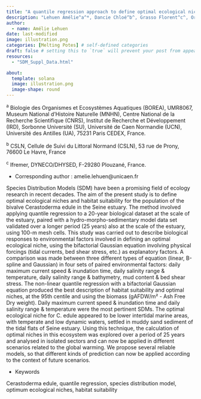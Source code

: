 ```yaml
---
title: "A quantile regression approach to define optimal ecological niche (habitat suitability) of cockle populations (*Cerastoderma edule*)"
description: "Lehuen Amélie^a^*, Dancie Chloé^b^, Grasso Florent^c^, Orvain Francis^a^"
author:
  - name: Amélie Lehuen
date: last-modified
image: illustration.png
categories: [Melting Potes] # self-defined categories
draft: false # setting this to `true` will prevent your post from appearing on your listing page until you're ready!
resources:
  - "SDM_Suppl_Data.html"

about:
  template: solana
  image: illustration.png
  image-shape: round
---
```


^a^ Biologie des Organismes et Ecosystèmes Aquatiques (BOREA), UMR8067, Museum National d’Histoire Naturelle (MNHN), Centre National de la Recherche Scientifique (CNRS), Institut de Recherche et Développement (IRD), Sorbonne Université (SU), Université de Caen Normandie (UCN), Université des Antilles (UA), 75231 Paris CEDEX, France.

^b^ CSLN, Cellule de Suivi du Littoral Normand (CSLN), 53 rue de Prony, 76600 Le Havre, France

^c^ Ifremer, DYNECO/DHYSED, F-29280 Plouzané, France.

* Corresponding author : amelie.lehuen@unicaen.fr

<!-- [Supplementary data](SDM_Suppl_Data.html) -->

Species Distribution Models (SDM) have been a promising field of ecology research in recent decades. The aim of the present study is to define optimal ecological niches and habitat suitability for the population of the bivalve Cerastoderma edule in the Seine estuary. The method involved applying quantile regression to a 20-year biological dataset at the scale of the estuary, paired with a hydro-morpho-sedimentary model data set validated over a longer period (25 years) also at the scale of the estuary, using 100-m mesh cells. This study was carried out to describe biological responses to environmental factors involved in defining an optimal ecological niche, using the bifactorial Gaussian equation involving physical forcings (tidal currents, bed shear stress, etc.) as explanatory factors. A comparison was made between three different types of equation (linear, B-spline and Gaussian) in four sets of paired environmental factors: daily maximum current speed & inundation time, daily salinity range & temperature, daily salinity range & bathymetry, mud content & bed shear stress. The non-linear quantile regression with a bifactorial Gaussian equation produced the best description of habitat suitability and optimal niches, at the 95th centile and using the biomass (gAFDW/m² - Ash Free Dry weight). Daily maximum current speed & inundation time and daily salinity range & temperature were the most pertinent SDMs. The optimal ecological niche for C. edule appeared to be lower intertidal marine areas, with temperate and low dynamic waters, settled in muddy sand sediment of the tidal flats of Seine estuary. Using this technique, the calculation of optimal niches in this ecosystem was explored over a period of 25 years and analysed in isolated sectors and can now be applied in different scenarios related to the global warming. We propose several reliable models, so that different kinds of prediction can now be applied according to the context of future scenarios.

* Keywords

Cerastoderma edule, quantile regression, species distribution model, optimum ecological niches, habitat suitability

